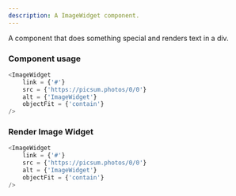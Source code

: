 ```yaml
---
description: A ImageWidget component.
---
```



A component that does something special and renders text in a div.

### Component usage
```js
<ImageWidget
    link = {'#'}
    src = {'https://picsum.photos/0/0'}
    alt = {'ImageWidget'}
    objectFit = {'contain'}
/>
```

### Render Image Widget

```js live
<ImageWidget
    link = {'#'}
    src = {'https://picsum.photos/0/0'}
    alt = {'ImageWidget'}
    objectFit = {'contain'}
/>
```
